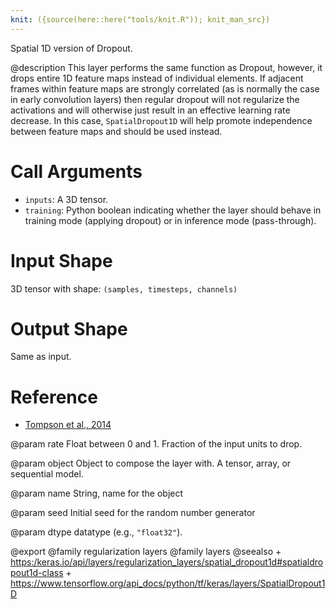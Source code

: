 ```yaml
---
knit: ({source(here::here("tools/knit.R")); knit_man_src})
---
```

Spatial 1D version of Dropout.

@description
This layer performs the same function as Dropout, however, it drops
entire 1D feature maps instead of individual elements. If adjacent frames
within feature maps are strongly correlated (as is normally the case in
early convolution layers) then regular dropout will not regularize the
activations and will otherwise just result in an effective learning rate
decrease. In this case, `SpatialDropout1D` will help promote independence
between feature maps and should be used instead.

# Call Arguments
- `inputs`: A 3D tensor.
- `training`: Python boolean indicating whether the layer
    should behave in training mode (applying dropout)
    or in inference mode (pass-through).

# Input Shape
3D tensor with shape: `(samples, timesteps, channels)`

# Output Shape
Same as input.

# Reference
- [Tompson et al., 2014](https://arxiv.org/abs/1411.4280)

@param rate
Float between 0 and 1. Fraction of the input units to drop.

@param object
Object to compose the layer with. A tensor, array, or sequential model.

@param name
String, name for the object

@param seed
Initial seed for the random number generator

@param dtype
datatype (e.g., `"float32"`).

@export
@family regularization layers
@family layers
@seealso
+ <https:/keras.io/api/layers/regularization_layers/spatial_dropout1d#spatialdropout1d-class>
+ <https://www.tensorflow.org/api_docs/python/tf/keras/layers/SpatialDropout1D>
